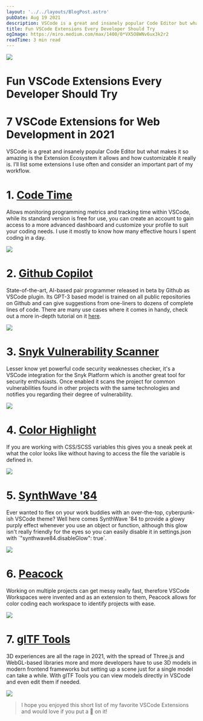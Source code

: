 ```yaml
---
layout: '../../layouts/BlogPost.astro'
pubDate: Aug 19 2021
description: VSCode is a great and insanely popular Code Editor but what makes it so amazing is the Extension Ecosystem it allows and how customizable it really is. I’ll list some extensions I use often and…
title: Fun VSCode Extensions Every Developer Should Try
ogImage: https://miro.medium.com/max/1400/0*VX5O8WNv6ux3k2r2
readTime: 3 min read
---
```


![](https://miro.medium.com/max/1400/0*VX5O8WNv6ux3k2r2)

# Fun VSCode Extensions Every Developer Should Try

# 7 VSCode Extensions for Web Development in 2021

VSCode is a great and insanely popular Code Editor but what makes it so amazing is the Extension Ecosystem it allows and how customizable it really is. I’ll list some extensions I use often and consider an important part of my workflow.

# 1\. [Code Time](https://marketplace.visualstudio.com/items?itemName=softwaredotcom.swdc-vscode)

Allows monitoring programming metrics and tracking time within VSCode, while its standard version is free for use, you can create an account to gain access to a more advanced dashboard and customize your profile to suit your coding needs. I use it mostly to know how many effective hours I spent coding in a day.

![](https://miro.medium.com/max/1400/0*sc3xcmp5f14VHB0C)

# 2\. [Github Copilot](https://marketplace.visualstudio.com/items?itemName=GitHub.copilot)

State-of-the-art, AI-based pair programmer released in beta by Github as VSCode plugin. Its GPT-3 based model is trained on all public repositories on Github and can give suggestions from one-liners to dozens of complete lines of code. There are many use cases where it comes in handy, check out a more in-depth tutorial on it [here](https://alexstreza.hashnode.dev/master-github-copilot).

![](https://miro.medium.com/max/1400/0*5RW76_7YHPjQR86j)

# 3\. [Snyk Vulnerability Scanner](https://marketplace.visualstudio.com/items?itemName=snyk-security.snyk-vulnerability-scanner)

Lesser know yet powerful code security weaknesses checker, it's a VSCode integration for the Snyk Platform which is another great tool for security enthusiasts. Once enabled it scans the project for common vulnerabilities found in other projects with the same technologies and notifies you regarding their degree of vulnerability.

![](https://miro.medium.com/max/1400/0*dY4mcFoTAigwjCWl)

# 4\. [Color Highlight](https://marketplace.visualstudio.com/items?itemName=naumovs.color-highlight)

If you are working with CSS/SCSS variables this gives you a sneak peek at what the color looks like without having to access the file the variable is defined in.

![](https://miro.medium.com/max/1400/0*fBBXNa5-4o9knOen)

# 5\. [SynthWave '84](https://marketplace.visualstudio.com/items?itemName=RobbOwen.synthwave-vscode)

Ever wanted to flex on your work buddies with an over-the-top, cyberpunk-ish VSCode theme? Well here comes SynthWave '84 to provide a glowy purply effect whenever you use an object or function, although this glow isn't really friendly for the eyes so you can easily disable it in settings.json with \`"synthwave84.disableGlow": true\`.

![](https://miro.medium.com/max/1400/0*3bV8MMKVKDzHIJvP)

# 6\. [Peacock](https://marketplace.visualstudio.com/items?itemName=johnpapa.vscode-peacock)

Working on multiple projects can get messy really fast, therefore VSCode Workspaces were invented and as an extension to them, Peacock allows for color coding each workspace to identify projects with ease.

![](https://miro.medium.com/max/1400/0*kMEQGRdVdErAbD-T)

# 7\. [glTF Tools](https://marketplace.visualstudio.com/items?itemName=cesium.gltf-vscode)

3D experiences are all the rage in 2021, with the spread of Three.js and WebGL-based libraries more and more developers have to use 3D models in modern frontend frameworks but setting up a scene just for a single model can take a while. With glTF Tools you can view models directly in VSCode and even edit them if needed.

![](https://miro.medium.com/max/1400/0*4OkxdmDSpj6gGEDv)

> I hope you enjoyed this short list of my favorite VSCode Extensions and would love if you put a 💜 on it!
